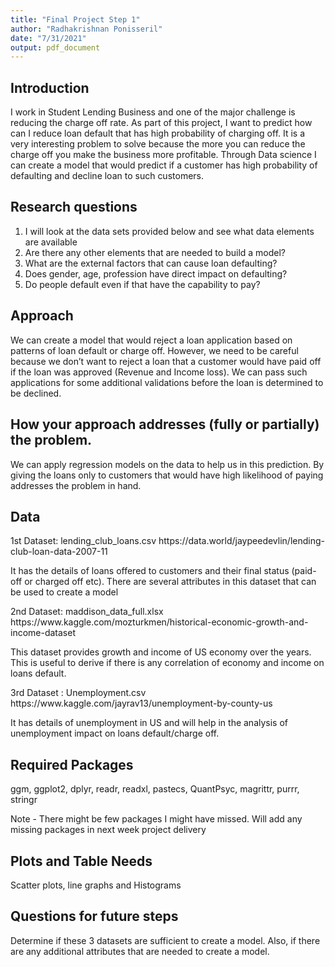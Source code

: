 ```yaml
---
title: "Final Project Step 1"
author: "Radhakrishnan Ponisseril"
date: "7/31/2021"
output: pdf_document
---
```


## Introduction

I work in Student Lending Business and one of the major challenge is reducing the charge off rate. As part of this project, I want to predict how can I reduce loan default that has high probability of charging off. It is a very interesting problem to solve because the more you can reduce the charge off you make the business more profitable. Through Data science I can create a model that would predict if a customer has high probability of defaulting and decline loan to such customers. 

## Research questions

1. I will look at the data sets provided below and see what data elements are available
2. Are there any other elements that are needed to build a model? 
3. What are the external factors that can cause loan defaulting?
4. Does gender, age, profession have direct impact on defaulting?
5. Do people default even if that have the capability to pay?

## Approach

We can create a model that would reject a loan application based on patterns of loan default or charge off. However, we need to be careful because we don't want to reject a loan that a customer would have paid off if the loan was approved (Revenue and Income loss). We can pass such applications for some additional validations before the loan is determined to be declined. 


## How your approach addresses (fully or partially) the problem.

We can apply regression models on the data to help us in this prediction. By giving the loans only to customers that would have high likelihood of paying addresses the problem in hand.

##  Data

1st Dataset: lending_club_loans.csv
https://data.world/jaypeedevlin/lending-club-loan-data-2007-11

It has the details of loans offered to customers and their final status (paid-off or charged off etc). There are several attributes in this dataset that can be used to create a model

2nd Dataset: maddison_data_full.xlsx
https://www.kaggle.com/mozturkmen/historical-economic-growth-and-income-dataset

This dataset provides growth and income of US economy over the years. This is useful to derive if there is any correlation of economy and income on loans default.

3rd Dataset : Unemployment.csv
https://www.kaggle.com/jayrav13/unemployment-by-county-us

It has details of unemployment in US and will help in the analysis of unemployment impact on loans default/charge off.


## Required Packages
ggm, ggplot2, dplyr, readr, readxl, pastecs, QuantPsyc, magrittr, purrr, stringr

Note - There might be few packages I might have missed. Will add any missing packages in next week project delivery

## Plots and Table Needs
Scatter plots, line graphs and Histograms

## Questions for future steps
Determine if these 3 datasets are sufficient to create a model. Also, if there are any additional attributes that are needed to create a model.

